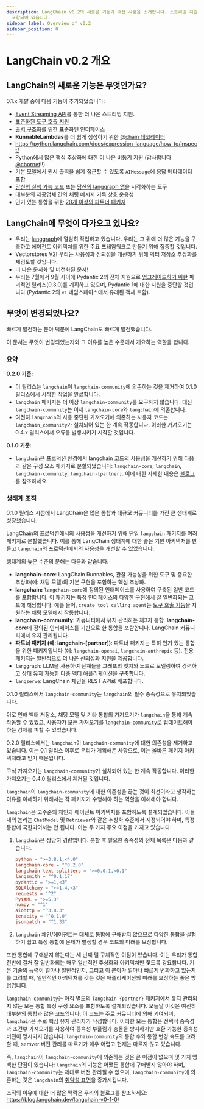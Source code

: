 ```yaml
---
description: LangChain v0.2의 새로운 기능과 개선 사항을 소개합니다. 스트리밍 지원, 도구 호출 표준화 등 다양한 업데이트가
  포함되어 있습니다.
sidebar_label: Overview of v0.2
sidebar_position: 0
---
```


# LangChain v0.2 개요

## LangChain의 새로운 기능은 무엇인가요?

0.1.x 개발 중에 다음 기능이 추가되었습니다:

- [Event Streaming API](https://python.langchain.com/docs/expression_language/streaming/#using-stream-events)를 통한 더 나은 스트리밍 지원.
- [표준화된 도구 호출 지원](https://blog.langchain.dev/tool-calling-with-langchain/)
- [출력 구조화](https://github.com/langchain-ai/langchain/discussions/18154)를 위한 표준화된 인터페이스
- **RunnableLambdas**를 더 쉽게 생성하기 위한 [@chain 데코레이터](https://python.langchain.com/docs/expression_language/how_to/decorator/)
- https://python.langchain.com/docs/expression_language/how_to/inspect/
- Python에서 많은 핵심 추상화에 대한 더 나은 비동기 지원 (감사합니다 [@cbornet](https://github.com/cbornet)!!)
- 기본 모델에서 원시 출력을 쉽게 접근할 수 있도록 `AIMessage`에 응답 메타데이터 포함
- [당신의 실행 가능 코드](https://python.langchain.com/docs/expression_language/how_to/inspect/) 또는 [당신의 langgraph 앱](https://github.com/langchain-ai/langgraph/blob/main/examples/visualization.ipynb)을 시각화하는 도구
- 대부분의 제공업체 간의 채팅 메시지 기록 상호 운용성
- 인기 있는 통합을 위한 [20개 이상의 파트너 패키지](https://python.langchain.com/docs/integrations/platforms/) 

## LangChain에 무엇이 다가오고 있나요?

- 우리는 [langgraph](https://langchain-ai.github.io/langgraph/)에 열심히 작업하고 있습니다. 우리는 그 위에 더 많은 기능을 구축하고 에이전트 아키텍처를 위한 주요 프레임워크로 만들기 위해 집중할 것입니다.
- Vectorstores V2! 우리는 사용성과 신뢰성을 개선하기 위해 벡터 저장소 추상화를 재검토할 것입니다.
- 더 나은 문서화 및 버전화된 문서!
- 우리는 7월에서 9월 사이에 Pydantic 2의 전체 지원으로 [업그레이드하기 위한](https://github.com/langchain-ai/langchain/discussions/19339) 파괴적인 릴리스(0.3.0)를 계획하고 있으며, Pydantic 1에 대한 지원을 중단할 것입니다 (Pydantic 2의 `v1` 네임스페이스에서 유래된 객체 포함).

## 무엇이 변경되었나요?

빠르게 발전하는 분야 덕분에 LangChain도 빠르게 발전했습니다.

이 문서는 무엇이 변경되었는지와 그 이유를 높은 수준에서 개요하는 역할을 합니다.

### 요약

**0.2.0 기준:**

- 이 릴리스는 `langchain`이 `langchain-community`에 의존하는 것을 제거하여 0.1.0 릴리스에서 시작한 작업을 완료합니다.
- `langchain` 패키지는 더 이상 `langchain-community`를 요구하지 않습니다. 대신 `langchain-community`는 이제 `langchain-core`와 `langchain`에 의존합니다.
- 여전히 `langchain`의 사용 중단된 가져오기에 의존하는 사용자 코드는 `langchain_community`가 설치되어 있는 한 계속 작동합니다. 이러한 가져오기는 0.4.x 릴리스에서 오류를 발생시키기 시작할 것입니다.

**0.1.0 기준:**

- `langchain`은 프로덕션 환경에서 langchain 코드의 사용성을 개선하기 위해 다음과 같은 구성 요소 패키지로 분할되었습니다: `langchain-core`, `langchain`, `langchain-community`, `langchain-[partner]`. 이에 대한 자세한 내용은 [블로그](https://blog.langchain.dev/langchain-v0-1-0/)를 참조하세요.

### 생태계 조직

0.1.0 릴리스 시점에서 LangChain은 많은 통합과 대규모 커뮤니티를 가진 큰 생태계로 성장했습니다.

LangChain의 프로덕션에서의 사용성을 개선하기 위해 단일 `langchain` 패키지를 여러 패키지로 분할했습니다. 이를 통해 LangChain 생태계에 대한 좋은 기반 아키텍처를 만들고 `langchain`의 프로덕션에서의 사용성을 개선할 수 있었습니다.

생태계의 높은 수준의 분해는 다음과 같습니다:

- **langchain-core**: LangChain Runnables, 관찰 가능성을 위한 도구 및 중요한 추상화(예: 채팅 모델)의 기본 구현을 포함하는 핵심 추상화.
- **langchain:** `langchain-core`에 정의된 인터페이스를 사용하여 구축된 일반 코드를 포함합니다. 이 패키지는 특정 인터페이스의 다양한 구현에서 잘 일반화되는 코드에 해당합니다. 예를 들어, `create_tool_calling_agent`는 [도구 호출 기능](https://blog.langchain.dev/tool-calling-with-langchain/)을 지원하는 채팅 모델에서 작동합니다.
- **langchain-community**: 커뮤니티에서 유지 관리하는 제3자 통합. **langchain-core**에 정의된 인터페이스를 기반으로 한 통합을 포함합니다. LangChain 커뮤니티에서 유지 관리됩니다.
- **파트너 패키지 (예: langchain-[partner])**: 파트너 패키지는 특히 인기 있는 통합을 위한 패키지입니다 (예: `langchain-openai`, `langchain-anthropic` 등). 전용 패키지는 일반적으로 더 나은 신뢰성과 지원을 제공합니다.
- `langgraph`: LLM을 사용하여 단계들을 그래프의 엣지와 노드로 모델링하여 강력하고 상태 유지 가능한 다중 액터 애플리케이션을 구축합니다.
- `langserve`: LangChain 체인을 REST API로 배포합니다.

0.1.0 릴리스에서 `langchain-community`는 `langchain`의 필수 종속성으로 유지되었습니다.

이로 인해 벡터 저장소, 채팅 모델 및 기타 통합의 가져오기가 `langchain`을 통해 계속 작동할 수 있었고, 사용자가 모든 가져오기를 `langchain-community`로 업데이트해야 하는 강제를 피할 수 있었습니다.

0.2.0 릴리스에서는 `langchain`이 `langchain-community`에 대한 의존성을 제거하고 있습니다. 이는 0.1 릴리스 이후로 우리가 계획해온 사항으로, 이는 올바른 패키지 아키텍처라고 믿기 때문입니다.

구식 가져오기는 `langchain-community`가 설치되어 있는 한 계속 작동합니다. 이러한 가져오기는 0.4.0 릴리스에서 제거될 것입니다.

`langchain`이 `langchain-community`에 대한 의존성을 끊는 것이 최선이라고 생각하는 이유를 이해하기 위해서는 각 패키지가 수행해야 하는 역할을 이해해야 합니다.

`langchain`은 고수준의 체인과 에이전트 아키텍처를 포함하도록 설계되었습니다. 이들 내의 논리는 `ChatModel` 및 `Retriever`와 같은 추상화 수준에서 지정되어야 하며, 특정 통합에 국한되어서는 안 됩니다. 이는 두 가지 주요 이점을 가지고 있습니다:

1. `langchain`은 상당히 경량입니다. 분할 후 필요한 종속성의 전체 목록은 다음과 같습니다.
   
   ```toml
   python = ">=3.8.1,<4.0"
   langchain-core = "^0.2.0"
   langchain-text-splitters = ">=0.0.1,<0.1"
   langsmith = "^0.1.17"
   pydantic = ">=1,<3"
   SQLAlchemy = ">=1.4,<3"
   requests = "^2"
   PyYAML = ">=5.3"
   numpy = "^1"
   aiohttp = "^3.8.3"
   tenacity = "^8.1.0"
   jsonpatch = "^1.33"
   ```

2. `langchain` 체인/에이전트는 대체로 통합에 구애받지 않으므로 다양한 통합을 실험하기 쉽고 특정 통합에 문제가 발생할 경우 코드의 미래를 보장합니다.

또한 통합에 구애받지 않는다는 세 번째 덜 구체적인 이점이 있습니다. 이는 우리가 통합 전반에 걸쳐 잘 일반화되는 매우 일반적인 추상화와 아키텍처만 찾도록 강요합니다. 기본 기술의 능력이 얼마나 일반적인지, 그리고 이 분야가 얼마나 빠르게 변화하고 있는지를 고려할 때, 일반적인 아키텍처를 갖는 것은 애플리케이션의 미래를 보장하는 좋은 방법입니다.

`langchain-community`는 아직 별도의 `langchain-{partner}` 패키지에서 유지 관리되지 않는 모든 통합 특정 구성 요소를 포함하도록 설계되었습니다. 오늘날 이것은 여전히 대부분의 통합과 많은 코드입니다. 이 코드는 주로 커뮤니티에 의해 기여되며, `langchain`은 주로 핵심 유지 관리자가 작성합니다. 이러한 모든 통합은 선택적 종속성과 조건부 가져오기를 사용하여 종속성 부풀림과 충돌을 방지하지만 호환 가능한 종속성 버전이 명시되지 않습니다. `langchain-community`의 통합 수와 통합 변경 속도를 고려할 때, semver 버전 관리를 따르기가 매우 어렵고 현재는 따르지 않고 있습니다.

즉, `langchain`이 `langchain-community`에 의존하는 것은 큰 이점이 없으며 몇 가지 명백한 단점이 있습니다: `langchain`의 기능은 어쨌든 통합에 구애받지 않아야 하며, `langchain-community`는 제대로 버전 관리될 수 없으며, `langchain-community`에 의존하는 것은 `langchain`의 [취약성 표면](https://github.com/langchain-ai/langchain/discussions/19083)을 증가시킵니다.

조직의 이유에 대한 더 많은 맥락은 우리의 블로그를 참조하세요: https://blog.langchain.dev/langchain-v0-1-0/